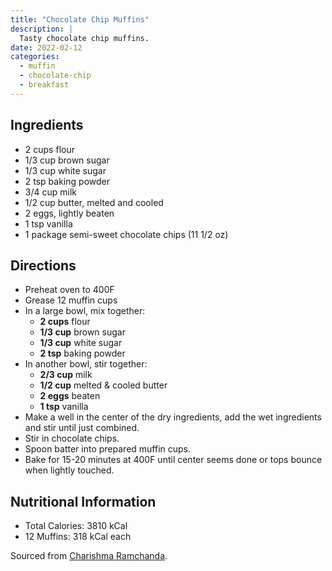 ```yaml
---
title: "Chocolate Chip Muffins"
description: |
  Tasty chocolate chip muffins.
date: 2022-02-12
categories:
  - muffin
  - chocolate-chip
  - breakfast
---
```


## Ingredients

* 2 cups flour
* 1/3 cup brown sugar
* 1/3 cup white sugar
* 2 tsp baking powder
* 3/4 cup milk
* 1/2 cup butter, melted and cooled
* 2 eggs, lightly beaten
* 1 tsp vanilla
* 1 package semi-sweet chocolate chips (11 1/2 oz)

## Directions

* Preheat oven to 400F
* Grease 12 muffin cups
* In a large bowl, mix together:
  * **2 cups** flour
  * **1/3 cup** brown sugar
  * **1/3 cup** white sugar
  * **2 tsp** baking powder
* In another bowl, stir together:
  * **2/3 cup** milk
  * **1/2 cup** melted & cooled butter
  * **2 eggs** beaten
  * **1 tsp** vanilla
* Make a well in the center of the dry ingredients, add the wet ingredients and stir until just combined.
* Stir in chocolate chips.
* Spoon batter into prepared muffin cups.
* Bake for 15-20 minutes at 400F until center seems done or tops bounce when lightly touched.

## Nutritional Information

* Total Calories: 3810 kCal
* 12 Muffins: 318 kCal each

Sourced from [Charishma Ramchanda](https://www.food.com/recipe/chocolate-chip-muffins-9326).
